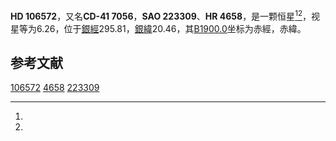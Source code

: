 {{Starbox begin
| name = HD 106572
}}
{{Starbox observe
| epoch = [[J2000.0|J2000.0]]
| constell = {{星座名待查}}<ref name=SIMBAD>{{cite web
 | url=http://simbad.u-strasbg.fr/simbad/sim-id?Ident=HR+4658
 | title=Pulsating variable Star
 | publisher=Centre de Données astronomiques de Strasbourg
 | work=SIMBAD
 | accessdate=2012-07-13
 | archive-date=2016-03-17
 | archive-url=https://web.archive.org/web/20160317180703/http://simbad.u-strasbg.fr/simbad/sim-id?Ident=HR+4658
 | dead-url=no
 }}</ref><ref name=DATA>{{cite web
 | url=http://vizier.u-strasbg.fr/viz-bin/VizieR-5?-out.add=.&-source=5050&-corr=PK=HR&-out.max=9999&HR=4658
 | title=VizieR Detailed Page
 | accessdate=2012-07-13
 | archive-date=2016-03-05
 | archive-url=https://web.archive.org/web/20160305224545/http://vizier.u-strasbg.fr/viz-bin/VizieR-5?-out.add=.&-source=5050&-corr=PK=HR&-out.max=9999&HR=4658
 | dead-url=no
 }}</ref>
| 星官 = 
| ra = {{RA|12|15|30.5}}<ref name=SIMBAD /><ref name=DATA />
| dec = {{DEC|-41|54|47}}<ref name=SIMBAD /><ref name=DATA />
| appmag_v = 6.26<ref name=SIMBAD /><ref name=DATA />
}}
{{Starbox character
| class = K0III<ref name=SIMBAD /><ref name=DATA />
| b-v = 1.01<ref name=SIMBAD /><ref name=DATA />
| u-b = 0.76<ref name=SIMBAD /><ref name=DATA />
| r-i = <ref name=SIMBAD /><ref name=DATA />
| variable = 
}}
{{Starbox astrometry
| radial_v = 0.76
| prop_mo_ra = 25
| parallax = 0.025
| p_error = 
}}
{{Starbox catalog
| names =CD-41 7056，[[SAO星表|SAO]] 223309，[[HD星表|HD]] 106572，[[HR星表|HR]] 4658}}
{{Starbox reference |Simbad=HR+4658}}
{{Starbox end}}

'''HD 106572'''，又名'''CD-41 7056'''，'''SAO 223309'''、'''HR 4658'''，是一颗恒星<ref name=SIMBAD /><ref name=DATA />，视星等为6.26，位于[[銀道座標系|銀經]]295.81，[[銀道座標系|銀緯]]20.46，其[[B1900.0|B1900.0]]坐标为赤經{{RA|12|10|19.4}}，赤緯{{DEC|-41|20.46|8}}。

== 参考文献 ==
{{reflist}}

{{star-stub}}

[[Category:HD和HDE天體|106572]]
[[Category:HR天體|4658]]
[[Category:SAO天體|223309]]